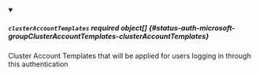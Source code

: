 


<details className="config-field" data-expandable="true" open>
<summary>

##### `clusterAccountTemplates` <span className="config-field-required" data-required="false">required</span> <span className="config-field-type">object[]</span> <span className="config-field-default"></span> <span className="config-field-enum"></span> {#status-auth-microsoft-groupClusterAccountTemplates-clusterAccountTemplates}

Cluster Account Templates that will be applied for users logging in through this authentication

</summary>

<PartialClusterAccountTemplatesreference />


</details>
